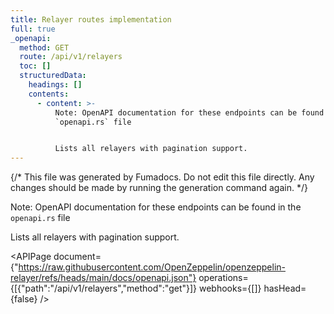 ```yaml
---
title: Relayer routes implementation
full: true
_openapi:
  method: GET
  route: /api/v1/relayers
  toc: []
  structuredData:
    headings: []
    contents:
      - content: >-
          Note: OpenAPI documentation for these endpoints can be found in the
          `openapi.rs` file


          Lists all relayers with pagination support.
---
```


{/* This file was generated by Fumadocs. Do not edit this file directly. Any changes should be made by running the generation command again. */}

Note: OpenAPI documentation for these endpoints can be found in the `openapi.rs` file

Lists all relayers with pagination support.

<APIPage document={"https://raw.githubusercontent.com/OpenZeppelin/openzeppelin-relayer/refs/heads/main/docs/openapi.json"} operations={[{"path":"/api/v1/relayers","method":"get"}]} webhooks={[]} hasHead={false} />